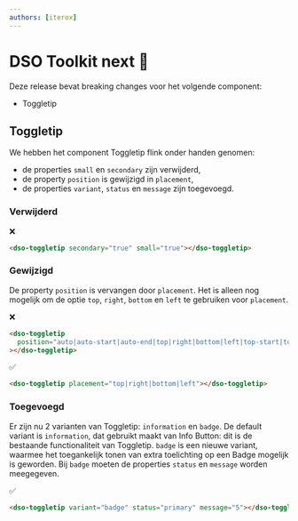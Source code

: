 ```yaml
---
authors: [iterox]
---
```


# DSO Toolkit next 🍟

Deze release bevat breaking changes voor het volgende component:

- Toggletip

<!-- truncate -->

## Toggletip

We hebben het component Toggletip flink onder handen genomen:

- de properties `small` en `secondary` zijn verwijderd,
- de property `position` is gewijzigd in `placement`,
- de properties `variant`, `status` en `message` zijn toegevoegd.

### Verwijderd

❌

```html
<dso-toggletip secondary="true" small="true"></dso-toggletip>
```

### Gewijzigd

De property `position` is vervangen door `placement`. Het is alleen nog mogelijk om de optie `top`, `right`, `bottom` en
`left` te gebruiken voor `placement`.

❌

```html
<dso-toggletip
  position="auto|auto-start|auto-end|top|right|bottom|left|top-start|top-end|bottom-start|bottom-end|right-start|right-end|left-start|left-end"
></dso-toggletip>
```

✅

```html
<dso-toggletip placement="top|right|bottom|left"></dso-toggletip>
```

### Toegevoegd

Er zijn nu 2 varianten van Toggletip: `information` en `badge`.
De default variant is `information`, dat gebruikt maakt van Info Button: dit is de bestaande functionaliteit van
Toggletip. `badge` is een nieuwe variant, waarmee het toegankelijk tonen van extra toelichting op een Badge mogelijk is
geworden. Bij `badge` moeten de properties `status` en `message` worden meegegeven.

✅

```html
<dso-toggletip variant="badge" status="primary" message="5"></dso-toggletip>
```
